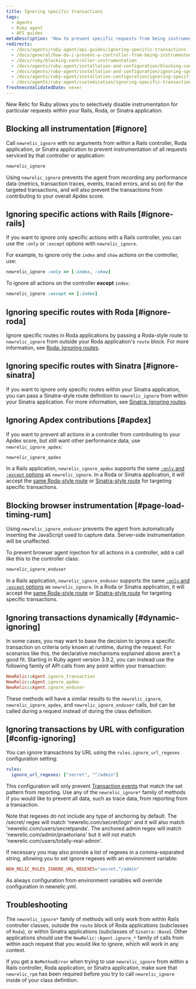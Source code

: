 ```yaml
---
title: Ignoring specific transactions
tags:
  - Agents
  - Ruby agent
  - API guides
metaDescription: 'How to prevent specific requests from being instrumented entirely in New Relic, or prevent them from being factored into your Apdex score.'
redirects:
  - /docs/agents/ruby-agent/api-guides/ignoring-specific-transactions
  - /docs/general/how-do-i-prevent-a-controller-from-being-instrumented
  - /docs/ruby/blocking-controller-instrumentation
  - /docs/agents/ruby-agent/installation-and-configuration/blocking-controller-instrumentation
  - /docs/agents/ruby-agent/installation-and-configuration/ignoring-specific-transactions
  - /docs/agents/ruby-agent/installation-configuration/ignoring-specific-transactions
  - /docs/agents/ruby-agent/customization/ignoring-specific-transactions
freshnessValidatedDate: never
---
```


New Relic for <DNT>Ruby</DNT> allows you to selectively disable instrumentation for particular requests within your Rails, Roda, or Sinatra application.

## Blocking all instrumentation [#ignore]

Call `newrelic_ignore` with no arguments from within a Rails controller, Roda application, or Sinatra application to prevent instrumentation of all requests serviced by that controller or application:

```rb
newrelic_ignore
```

Using `newrelic_ignore` prevents the agent from recording any performance data (metrics, transaction traces, events, traced errors, and so on) for the targeted transactions, and will also prevent the transactions from contributing to your overall Apdex score.

## Ignoring specific actions with Rails [#ignore-rails]

If you want to ignore only specific actions with a Rails controller, you can use the `:only` or `:except` options with `newrelic_ignore`.

For example, to ignore only the `index` and `show` actions on the controller, use:

```rb
newrelic_ignore :only => [:index, :show]
```

To ignore all actions on the controller <DNT>**except**</DNT> `index`:

```rb
newrelic_ignore :except => [:index]
```

## Ignoring specific routes with Roda [#ignore-roda]

Ignore specific routes in Roda applications by passing a Roda-style route to `newrelic_ignore` from outside your Roda application's `route` block. For more information, see [Roda: Ignoring routes](/docs/agents/ruby-agent/frameworks/roda-support#ignoring-routes).

## Ignoring specific routes with Sinatra [#ignore-sinatra]

If you want to ignore only specific routes within your Sinatra application, you can pass a Sinatra-style route definition to `newrelic_ignore` from within your Sinatra application. For more information, see [Sinatra: Ignoring routes](/docs/agents/ruby-agent/frameworks/sinatra-support#ignoring-routes).

## Ignoring Apdex contributions [#apdex]

If you want to prevent all actions in a controller from contributing to your Apdex score, but still want other performance data, use `newrelic_ignore_apdex`:

```rb
newrelic_ignore_apdex
```

In a Rails application, `newrelic_ignore_apdex` supports the same [`:only` and `:except` options](#ignore-rails) as `newrelic_ignore`. In a Roda or Sinatra application, it will accept the [same Roda-style route](#ignore-roda) or [Sinatra-style route](#ignore-sinatra) for targeting specific transactions.

## Blocking browser instrumentation [#page-load-timing-rum]

Using `newrelic_ignore_enduser` prevents the agent from automatically inserting the JavaScript used to capture [<InlinePopover type="browser"/>](/docs/agents/ruby-agent/features/page-load-timing-ruby) data. Server-side instrumentation will be unaffected.

To prevent browser agent injection for all actions in a controller, add a call like this to the controller class:

```rb
newrelic_ignore_enduser
```

In a Rails application, `newrelic_ignore_enduser` supports the same [`:only` and `:except` options](#ignore-rails) as `newrelic_ignore`. In a Roda or Sinatra application, it will accept the [same Roda-style route](#ignore-roda) or [Sinatra-style route](#ignore-sinatra) for targeting specific transactions.

## Ignoring transactions dynamically [#dynamic-ignoring]

In some cases, you may want to base the decision to ignore a specific transaction on criteria only known at runtime, during the request. For scenarios like this, the declarative mechanisms explained above aren't a good fit. Starting in Ruby agent version 3.9.2, you can instead use the following family of API calls from any point within your transaction:

```rb
NewRelic::Agent.ignore_transaction
NewRelic::Agent.ignore_apdex
NewRelic::Agent.ignore_enduser
```

These methods will have a similar results to the `newrelic_ignore`, `newrelic_ignore_apdex`, and `newrelic_ignore_enduser` calls, but can be called during a request instead of during the class definition.

## Ignoring transactions by URL with configuration [#config-ignoring]

You can ignore transactions by URL using the `rules.ignore_url_regexes` configuration setting:

```yml
rules:
  ignore_url_regexes: ["secret", "^/admin"]
```

This configuration will only prevent [Transaction events](/docs/telemetry-data-platform/understand-data/event-data/events-reported-apm/) that match the set pattern from reporting. Use any of the `newrelic_ignore*` family of methods if you would like to prevent all data, such as trace data, from reporting from a transaction.

Note that regexes do not include any type of anchoring by default. The /secret/ regex will match 'newrelic.com/secret/login' and it will also match 'newrelic.com/users/secretpanda'. The anchored admin regex will match 'newrelic.com/admin/praetorians' but it will not match 'newrelic.com/users/totally-real-admin'.

If necessary you may also provide a list of regexes in a comma-separated string, allowing you to set ignore regexes with an environment variable:

```ini
NEW_RELIC_RULES_IGNORE_URL_REGEXES="secret,^/admin"
```

As always configuration from environment variables will override configuration in newrelic.yml.

## Troubleshooting

The `newrelic_ignore*` family of methods will only work from within Rails controller classes, outside the `route` block of Roda applications (subclasses of `Roda`), or within Sinatra applications (subclasses of `Sinatra::Base`). Other applications should use the `NewRelic::Agent.ignore_*` family of calls from within each request that you would like to ignore, which will work in any context.

If you get a `NoMethodError` when trying to use `newrelic_ignore` from within a Rails controller, Roda application, or Sinatra application, make sure that `newrelic_rpm` has been required before you try to call `newrelic_ignore` inside of your class definition.
